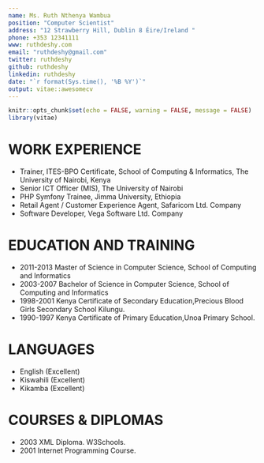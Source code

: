 ---
name: Ms. Ruth Nthenya Wambua
position: "Computer Scientist"
address: "12 Strawberry Hill, Dublin 8 Éire/Ireland "
phone: +353 12341111
www: ruthdeshy.com
email: "ruthdeshy@gmail.com"
twitter: ruthdeshy
github: ruthdeshy
linkedin: ruthdeshy
date: "`r format(Sys.time(), '%B %Y')`"
output: vitae::awesomecv
---

```{r setup, include=FALSE}
knitr::opts_chunk$set(echo = FALSE, warning = FALSE, message = FALSE)
library(vitae)
```


# WORK EXPERIENCE

 * Trainer,  ITES-BPO  Certificate,  School  of  Computing  &  Informatics,  The  University  of Nairobi, Kenya 
 * Senior ICT Officer (MIS), The University of Nairobi
 * PHP Symfony Trainee, Jimma University, Ethiopia
 * Retail Agent / Customer Experience Agent, Safaricom Ltd. Company
 * Software Developer, Vega Software Ltd. Company 

# EDUCATION AND TRAINING

 * 2011-2013 Master of Science in Computer Science, School of Computing and Informatics 
 * 2003-2007 Bachelor of Science in Computer Science, School of Computing and Informatics
 * 1998-2001 Kenya Certificate of Secondary Education,Precious Blood Girls Secondary School Kilungu.
 * 1990-1997 Kenya Certificate of Primary Education,Unoa Primary School.


# LANGUAGES

 * English (Excellent) 
 * Kiswahili (Excellent) 
 * Kikamba (Excellent)
 
 
# COURSES & DIPLOMAS

 * 2003 XML Diploma. W3Schools.
 * 2001 Internet Programming Course.
 

 
 
 
 
 
 
 
 
 
 
